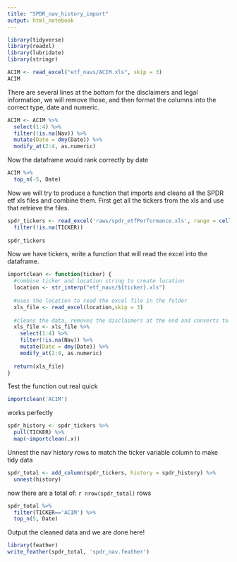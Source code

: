 ```yaml
---
title: "SPDR_nav_history_import"
output: html_notebook
---
```


```r
library(tidyverse)
library(readxl)
library(lubridate)
library(stringr)
```


```r
ACIM <- read_excel("etf_navs/ACIM.xls", skip = 3)
ACIM
```

There are several lines at the bottom for the disclaimers and legal information, we will remove those, and then format the columns into the correct type, date and numeric.

```r
ACIM <- ACIM %>% 
  select(1:4) %>% 
  filter(!is.na(Nav)) %>% 
  mutate(Date = dmy(Date)) %>% 
  modify_at(2:4, as.numeric)
```

Now the dataframe would rank correctly by date

```r
ACIM %>%
  top_n(-5, Date)
```

Now we will try to produce a function that imports and cleans all the SPDR etf xls files and combine them. First get all the tickers from the xls and use that retrieve the files.

```r
spdr_tickers <- read_excel('raws/spdr_etfPerformance.xls', range = cell_cols("B")) %>% 
  filter(!is.na(TICKER)) 
  
spdr_tickers
```

Now we have tickers, write a function that will read the excel into the dataframe.

```r
importclean <- function(ticker) {
  #combine ticker and location string to create location
  location <- str_interp("etf_navs/${ticker}.xls")
  
  #uses the location to read the excel file in the folder
  xls_file <- read_excel(location,skip = 3)
  
  #cleans the data, removes the disclaimers at the end and converts to numeric
  xls_file <- xls_file %>% 
    select(1:4) %>% 
    filter(!is.na(Nav)) %>% 
    mutate(Date = dmy(Date)) %>% 
    modify_at(2:4, as.numeric)
  
  return(xls_file)
}
```

Test the function out real quick

```r
importclean('ACIM')
```

works perfectly

```r
spdr_history <- spdr_tickers %>%
  pull(TICKER) %>% 
  map(~importclean(.x))
```

Unnest the nav history rows to match the ticker variable column to make tidy data

```r
spdr_total <- add_column(spdr_tickers, history = spdr_history) %>% 
  unnest(history)
```

now there are a total of: `r nrow(spdr_total)` rows


```r
spdr_total %>% 
  filter(TICKER=='ACIM') %>%
  top_n(5, Date)
```

Output the cleaned data and we are done here!

```r
library(feather)
write_feather(spdr_total, 'spdr_nav.feather')
```


